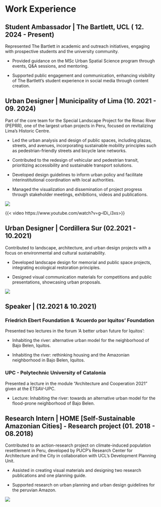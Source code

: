 # Work Experience

## **Student Ambassador \|** The Bartlett, UCL ( 12. 2024 - Present)

Represented The Bartlett in academic and outreach initiatives, engaging with prospective students and the university community.

-   Provided guidance on the MSc Urban Spatial Science program through events, Q&A sessions, and mentoring.

-   Supported public engagement and communication, enhancing visibility of The Bartlett’s student experience in social media through content creation.

## **Urban Designer \|** Municipality of Lima (10. 2021 - 09. 2024)

Part of the core team for the Special Landscape Project for the Rimac River (PEPRR), one of the largest urban projects in Peru, focused on revitalizing Lima’s Historic Centre.

-   Led the urban analysis and design of public spaces, including plazas, streets, and avenues, incorporating sustainable mobility principles such as pedestrian-friendly streets and bicycle lane networks.

-   Contributed to the redesign of vehicular and pedestrian transit, prioritizing accessibility and sustainable transport solutions.

-   Developed design guidelines to inform urban policy and facilitate interinstitutional coordination with local authorities.

-   Managed the visualization and dissemination of project progress through stakeholder meetings, exhibitions, videos and publications.

![](images/peprr.png)

{{< video https://www.youtube.com/watch?v=g--IDi_i3xs>}}

## **Urban Designer \| Cordillera Sur (02.2021 - 10.2021)**

Contributed to landscape, architecture, and urban design projects with a focus on environmental and cultural sustainability.

-   Developed landscape design for memorial and public space projects, integrating ecological restoration principles.

-   Designed visual communication materials for competitions and public presentations, showcasing urban proposals.

![](images/cordillera.png){fig-align="center"}

## **Speaker \|** (12.2021 & 10.2021)

### **Friedrich Ebert Foundation & ‘Acuerdo por Iquitos’ Foundation**

Presented two lectures in the forum ‘A better urban future for Iquitos’:

-   Inhabiting the river: alternative urban model for the neighborhood of Bajo Belen, Iquitos.

-   Inhabiting the river: rethinking housing and the Amazonian neighborhood in Bajo Belen, Iquitos.

### **UPC - Polytechnic University of Catalonia**

Presented a lecture in the module "Architecture and Cooperation 2021" given at the ETSAV-UPC.

-   Lecture: Inhabiting the river: towards an alternative urban model for the flood-prone neighborhood of Bajo Belen.

## **Research Intern \|** HOME \[Self-Sustainable Amazonian Cities\] - Research project (01. 2018 - 08.2018)

Contributed to an action-research project on climate-induced population resettlement in Peru, developed by PUCP’s Research Center for Architecture and the City in collaboration with UCL’s Development Planning Unit.

-   Assisted in creating visual materials and designing two research publications and one planning guide.

-   Supported research on urban planning and urban design guidelines for the peruvian Amazon.

![](images/casa.png){fig-align="center"}
